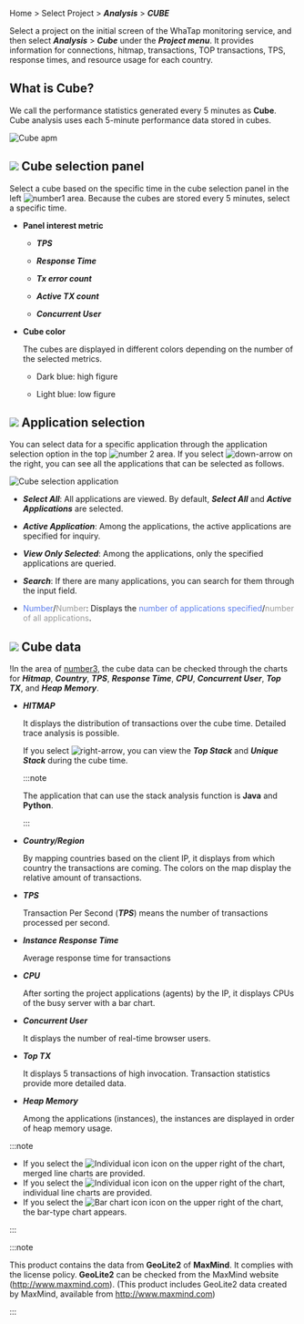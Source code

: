 Home > Select Project > **_Analysis_** > **_CUBE_**

Select a project on the initial screen of the WhaTap monitoring service, and then select **_Analysis_** > **_Cube_** under the **_Project menu_**. It provides information for connections, hitmap, transactions, TOP transactions, TPS, response times, and resource usage for each country.

## What is Cube?

We call the performance statistics generated every 5 minutes as **Cube**. Cube analysis uses each 5-minute performance data stored in cubes.

![Cube apm](/img/cube-apm.png)

## ![](/img/number-01.png) Cube selection panel

Select a cube based on the specific time in the cube selection panel in the left ![number1](/img/number-01.png) area. Because the cubes are stored every 5 minutes, select a specific time. 

-   **Panel interest metric**

    -   **_TPS_**

    -   **_Response Time_**

    -   **_Tx error count_**

    -   **_Active TX count_**

    -   **_Concurrent User_**

-   **Cube color**

    The cubes are displayed in different colors depending on the number of the selected metrics.

    -   <span class='highfg'>Dark blue</span>: <span class='highfg'>high figure</span>

    -   <span class='lowfg'>Light blue</span>: <span class='lowfg'>low figure</span>

## ![](/img/number-02.png) Application selection

You can select data for a specific application through the application selection option in the top ![number 2](/img/number-02.png) area. If you select ![down-arrow](/img/down-arrow.svg) on the right, you can see all the applications that can be selected as follows. 

![Cube selection application](/img/cube-select-app.png)

-   **_Select All_**: All applications are viewed. By default, **_Select All_** and **_Active Applications_** are selected. 

-   **_Active Application_**: Among the applications, the active applications are specified for inquiry. 

-   **_View Only Selected_**: Among the applications, only the specified applications are queried. 

-   **_Search_**: If there are many applications, you can search for them through the input field.

-   <font color='5B7DEC'>Number</font>/<font color='979797'>Number</font>: Displays the <font color='5B7DEC'>number of applications specified</font>/<font color='979797 '>number of all applications</font>.

## ![](/img/number-03.png) Cube data

!In the area of [number3](/img/number-03.png), the cube data can be checked through the charts for **_Hitmap_**, **_Country_**, **_TPS_**, **_Response Time_**, **_CPU_**, **_Concurrent User_**, **_Top TX_**, and **_Heap Memory_**.

-   **_HITMAP_**

    It displays the distribution of transactions over the cube time. Detailed trace analysis is possible. 

    If you select ![right-arrow](/img/right-arrow.svg), you can view the **_Top Stack_** and **_Unique Stack_** during the cube time.

    :::note

    The application that can use the stack analysis function is **Java** and **Python**. 

    :::

-   **_Country/Region_**

    By mapping countries based on the client IP, it displays from which country the transactions are coming. The colors on the map display the relative amount of transactions.

-   **_TPS_**

    Transaction Per Second (**_TPS_**) means the number of transactions processed per second.

-   **_Instance Response Time_**

    Average response time for transactions

-   **_CPU_**

    After sorting the project applications (agents) by the IP, it displays CPUs of the busy server with a bar chart.

-   **_Concurrent User_**

    It displays the number of real-time browser users. 

-   **_Top TX_**

    It displays 5 transactions of high invocation. Transaction statistics provide more detailed data.

-   **_Heap Memory_**

    Among the applications (instances), the instances are displayed in order of heap memory usage.

:::note

-   If you select the ![Individual icon](/img/ic-line.svg) icon on the upper right of the chart, merged line charts are provided.
-   If you select the ![Individual icon](/img/ic-multiline-chart.svg) icon on the upper right of the chart, individual line charts are provided.
-   If you select the ![Bar chart icon](/img/ic-dashboard-bar-chart.svg) icon on the upper right of the chart, the bar-type chart appears. 

:::

:::note

This product contains the data from **GeoLite2** of **MaxMind**. It complies with the license policy. **GeoLite2** can be checked from the MaxMind website (http://www.maxmind.com). (This product includes GeoLite2 data created by MaxMind, available from http://www.maxmind.com)

:::

